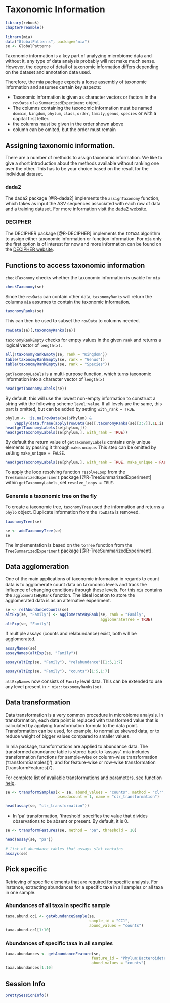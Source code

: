 # Taxonomic Information {#taxonomic-information}

```r
library(rebook)
chapterPreamble()
```

```r
library(mia)
data("GlobalPatterns", package="mia")
se <- GlobalPatterns 
```

Taxonomic information is a key part of analyzing microbiome data and without
it, any type of data analysis probably will not make much sense. However,
the degree of detail of taxonomic information differs depending on the dataset
and annotation data used.

Therefore, the mia package expects a loose assembly of taxonomic information
and assumes certain key aspects:

* Taxonomic information is given as character vectors or factors in the 
`rowData` of a `SummarizedExperiment` object.
* The columns containing the taxonomic information must be named `domain`,
`kingdom`, `phylum`, `class`, `order`, `family`, `genus`, `species` or with
a capital first letter.
* the columns must be given in the order shown above
* column can be omited, but the order must remain

## Assigning taxonomic information.

There are a number of methods to assign taxonomic information. We like to give
a short introduction about the methods available without ranking one over the 
other. This has to be your choice based on the result for the individual 
dataset.

### dada2

The dada2 package [@R-dada2] implements the `assignTaxonomy` function, which 
takes as input the ASV sequences associated with each row of data and a training
dataset. For more information visit the 
[dada2 website](https://benjjneb.github.io/dada2/assign.html).

### DECIPHER

The DECIPHER package [@R-DECIPHER] implements the `IDTAXA` algorithm to assign
either taxonomic information or function information. For `mia`
only the first option is of interest for now and more information can be
found on the [DECIPHER website](http://www2.decipher.codes/Classification.html).

## Functions to access taxonomic information

`checkTaxonomy` checks whether the taxonomic information is usable for `mia`

```r
checkTaxonomy(se)
```

Since the `rowData` can contain other data, `taxonomyRanks` will return the 
columns `mia` assumes to contain the taxonomic information.

```r
taxonomyRanks(se)
```

This can then be used to subset the `rowData` to columns needed.

```r
rowData(se)[,taxonomyRanks(se)]
```

`taxonomyRankEmpty` checks for empty values in the given `rank` and returns a 
logical vector of `length(x)`.

```r
all(!taxonomyRankEmpty(se, rank = "Kingdom"))
table(taxonomyRankEmpty(se, rank = "Genus"))
table(taxonomyRankEmpty(se, rank = "Species"))
```

`getTaxonomyLabels` is a multi-purpose function, which turns taxonomic
information into a character vector of `length(x)`

```r
head(getTaxonomyLabels(se))
```

By default, this will use the lowest non-empty information to construct a
string with the following scheme `level:value`. If all levels are the same,
this part is omitted, but can be added by setting `with_rank = TRUE`.

```r
phylum <- !is.na(rowData(se)$Phylum) & 
    vapply(data.frame(apply(rowData(se)[,taxonomyRanks(se)[3:7]],1L,is.na)),all,logical(1))
head(getTaxonomyLabels(se[phylum,]))
head(getTaxonomyLabels(se[phylum,], with_rank = TRUE))
```

By default the return value of `getTaxonomyLabels` contains only unique elements
by passing it through `make.unique`. This step can be omitted by setting 
`make_unique = FALSE`.

```r
head(getTaxonomyLabels(se[phylum,], with_rank = TRUE, make_unique = FALSE))
```

To apply the loop resolving function `resolveLoop` from the
`TreeSummarizedExperiment` package [@R-TreeSummarizedExperiment] within
`getTaxonomyLabels`, set `resolve_loops = TRUE`.

### Generate a taxonomic tree on the fly

To create a taxonomic tree, `taxonomyTree` used the information and returns a
`phylo` object. Duplicate information from the `rowData` is removed.

```r
taxonomyTree(se)
```

```r
se <- addTaxonomyTree(se)
se
```

The implementation is based on the `toTree` function from the
`TreeSummarizedExperiment` package [@R-TreeSummarizedExperiment].

## Data agglomeration {#data-agglomeration}

One of the main applications of taxonomic information in regards to count data
is to agglomerate count data on taxonomic levels and track the influence of 
changing conditions through these levels. For this `mia` contains the
`agglomerateByRank` function. The ideal location to store the agglomerated data
is as an alternative experiment.

```r
se <- relAbundanceCounts(se)
altExp(se, "Family") <- agglomerateByRank(se, rank = "Family",
                                          agglomerateTree = TRUE)
altExp(se, "Family")
```

If multiple assays (counts and relabundance) exist, both will be agglomerated.

```r
assayNames(se)
assayNames(altExp(se, "Family"))
```

```r
assay(altExp(se, "Family"), "relabundance")[1:5,1:7]
```
  
```r
assay(altExp(se, "Family"), "counts")[1:5,1:7]
```

`altExpNames` now consists of `Family` level data. This can be extended to use 
any level present in `r mia::taxonomyRanks(se)`.   

## Data transformation

Data transformation is a very common procedure in microbiome analysis. 
In transformation, each data point is replaced with transformed value that is 
calculated by applying transformation formula to the data point. Transformation 
can be used, for example, to normalize skewed data, or to reduce weight of bigger 
values compared to smaller values. 

In mia package, transformations are applied to abundance data. The transformed 
abundance table is stored back to 'assays'. mia includes transformation 
functions for sample-wise or column-wise transformation ('transformSamples()'), 
and for feature-wise or row-wise transformation ('transformFeatures()'). 

For complete list of available transformations and parameters, see function 
[help](https://microbiome.github.io/mia/reference/transformCounts.html).

```r
se <- transformSamples(x = se, abund_values = "counts", method = "clr", 
                       pseudocount = 1, name = "clr_transformation")

head(assay(se, "clr_transformation"))
```

-   In 'pa' transformation, 'threshold' specifies the value that divides observations to
be absent or present. By default, it is 0.

```r
se <- transformFeatures(se, method = "pa", threshold = 10)

head(assay(se, "pa"))
```

```r
# list of abundance tables that assays slot contains
assays(se)
```

## Pick specific  

Retrieving of specific elements that are required for specific analysis. For
instance, extracting abundances for a specific taxa in all samples or all taxa 
in one sample.  

### Abundances of all taxa in specific sample 
```r
taxa.abund.cc1 <- getAbundanceSample(se, 
                                     sample_id = "CC1",
                                     abund_values = "counts")
taxa.abund.cc1[1:10]
```

### Abundances of specific taxa in all samples   

```r
taxa.abundances <- getAbundanceFeature(se, 
                                      feature_id = "Phylum:Bacteroidetes",
                                      abund_values = "counts")
taxa.abundances[1:10]
```


## Session Info {-}

```r
prettySessionInfo()
```
